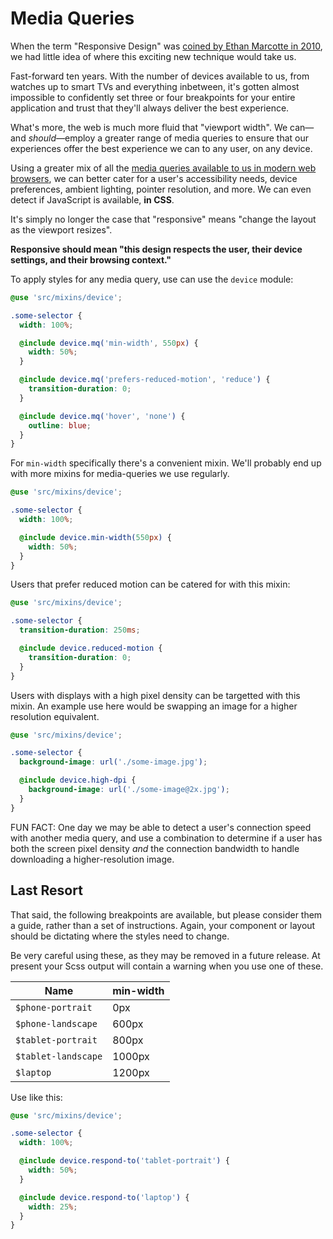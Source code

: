 
<Meta title="Styles/Media Queries" />

# Media Queries

When the term "Responsive Design" was [coined by Ethan Marcotte in 2010](https://alistapart.com/article/responsive-web-design/), we had little idea of where this exciting new technique would take us.

Fast-forward ten years. With the number of devices available to us, from watches up to smart TVs and everything inbetween, it's gotten almost impossible to confidently set three or four breakpoints for your entire application and trust that they'll always deliver the best experience.

What's more, the web is much more fluid that "viewport width". We can—and _should_—employ a greater range of media queries to ensure that our experiences offer the best experience we can to any user, on any device.

Using a greater mix of all the [media queries available to us in modern web browsers](https://developer.mozilla.org/en-US/docs/Web/CSS/Media_Queries/Using_media_queries), we can better cater for a user's accessibility needs, device preferences, ambient lighting, pointer resolution, and more. We can even detect if JavaScript is available, **in CSS**.

It's simply no longer the case that "responsive" means "change the layout as the viewport resizes".

**Responsive should mean "this design respects the user, their device settings, and their browsing context."**

To apply styles for any media query, use can use the `device` module:

```scss
@use 'src/mixins/device';

.some-selector {
  width: 100%;

  @include device.mq('min-width', 550px) {
    width: 50%;
  }

  @include device.mq('prefers-reduced-motion', 'reduce') {
    transition-duration: 0;
  }

  @include device.mq('hover', 'none') {
    outline: blue;
  }
}
```

For `min-width` specifically there's a convenient mixin. We'll probably end up with more mixins for media-queries we use regularly.

```scss
@use 'src/mixins/device';

.some-selector {
  width: 100%;

  @include device.min-width(550px) {
    width: 50%;
  }
}
```

Users that prefer reduced motion can be catered for with this mixin:

```scss
@use 'src/mixins/device';

.some-selector {
  transition-duration: 250ms;

  @include device.reduced-motion {
    transition-duration: 0;
  }
}
```

Users with displays with a high pixel density can be targetted with this mixin. An example use here would be swapping an image for a higher resolution equivalent.

```scss
@use 'src/mixins/device';

.some-selector {
  background-image: url('./some-image.jpg');

  @include device.high-dpi {
    background-image: url('./some-image@2x.jpg');
  }
}
```

FUN FACT: One day we may be able to detect a user's connection speed with another media query, and use a combination to determine if a user has both the screen pixel density _and_ the connection bandwidth to handle downloading a higher-resolution image.

## Last Resort

That said, the following breakpoints are available, but please consider them a guide, rather than a set of instructions. Again, your component or layout should be dictating where the styles need to change.

Be very careful using these, as they may be removed in a future release. At present your Scss output will contain a warning when you use one of these.

| Name                | min-width |
| ------------------- | --------- |
| `$phone-portrait`   | 0px       |
| `$phone-landscape`  | 600px     |
| `$tablet-portrait`  | 800px     |
| `$tablet-landscape` | 1000px    |
| `$laptop`           | 1200px    |

Use like this:

```scss
@use 'src/mixins/device';

.some-selector {
  width: 100%;

  @include device.respond-to('tablet-portrait') {
    width: 50%;
  }

  @include device.respond-to('laptop') {
    width: 25%;
  }
}
```
